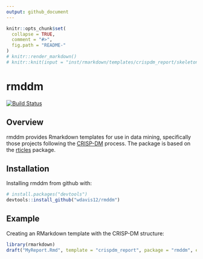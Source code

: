 ```yaml
---
output: github_document
---
```


<!-- README.md is generated from README.Rmd. Please edit that file -->

```r
knitr::opts_chunk$set(
  collapse = TRUE,
  comment = "#>",
  fig.path = "README-"
)
# knitr::render_markdown()
# knitr::knit(input = "inst/rmarkdown/templates/crispdm_report/skeleton/skeleton.Rmd", output = "CRISP-DM.md")
```

# rmddm

[![Build Status](https://travis-ci.org/wdavis12/rmddm.svg?branch=master)](https://travis-ci.org/wdavis12/rmddm)

## Overview

rmddm provides Rmarkdown templates for use in data mining, specifically those projects following the [CRISP-DM](https://en.wikipedia.org/wiki/Cross-industry_standard_process_for_data_mining) process. The package is based on the [rticles](https://github.com/rstudio/rticles) package.

## Installation

Installing rmddm from github with:

```r
# install.packages("devtools")
devtools::install_github("wdavis12/rmddm")
```

## Example

Creating an RMarkdown template with the CRISP-DM structure:

```r
library(rmarkdown)
draft("MyReport.Rmd", template = "crispdm_report", package = "rmddm", edit=FALSE)
```